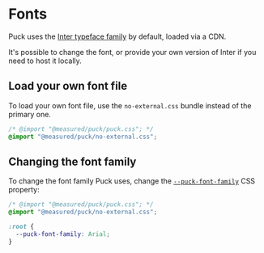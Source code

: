 # Fonts

Puck uses the [Inter typeface family](https://rsms.me/inter/) by default, loaded via a CDN.

It's possible to change the font, or provide your own version of Inter if you need to host it locally.

## Load your own font file

To load your own font file, use the `no-external.css` bundle instead of the primary one.

```css
/* @import "@measured/puck/puck.css"; */
@import "@measured/puck/no-external.css";
```

## Changing the font family

To change the font family Puck uses, change the [`--puck-font-family`](/docs/api-reference/theming#--puck-font-family) CSS property:

```css
/* @import "@measured/puck/puck.css"; */
@import "@measured/puck/no-external.css";

:root {
  --puck-font-family: Arial;
}
```
